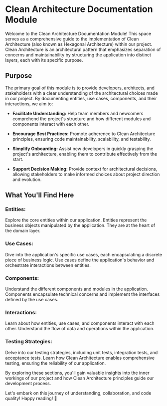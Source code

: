 # Clean Architecture Documentation Module

Welcome to the Clean Architecture Documentation Module! This space serves as a comprehensive guide to the implementation of Clean Architecture (also known as Hexagonal Architecture) within our project. Clean Architecture is an architectural pattern that emphasizes separation of concerns and maintainability by structuring the application into distinct layers, each with its specific purpose.

## Purpose

The primary goal of this module is to provide developers, architects, and stakeholders with a clear understanding of the architectural choices made in our project. By documenting entities, use cases, components, and their interactions, we aim to:

- **Facilitate Understanding:** Help team members and newcomers comprehend the project's structure and how different modules and components interact with each other.

- **Encourage Best Practices:** Promote adherence to Clean Architecture principles, ensuring code maintainability, scalability, and testability.

- **Simplify Onboarding:** Assist new developers in quickly grasping the project's architecture, enabling them to contribute effectively from the start.

- **Support Decision Making:** Provide context for architectural decisions, allowing stakeholders to make informed choices about project direction and evolution.

## What You'll Find Here

### **Entities:**
   Explore the core entities within our application. Entities represent the business objects manipulated by the application. They are at the heart of the domain layer.

### **Use Cases:**
   Dive into the application's specific use cases, each encapsulating a discrete piece of business logic. Use cases define the application's behavior and orchestrate interactions between entities.

### **Components:**
   Understand the different components and modules in the application. Components encapsulate technical concerns and implement the interfaces defined by the use cases.

### **Interactions:**
   Learn about how entities, use cases, and components interact with each other. Understand the flow of data and operations within the application.

### **Testing Strategies:**
   Delve into our testing strategies, including unit tests, integration tests, and acceptance tests. Learn how Clean Architecture enables comprehensive testing, ensuring the reliability of our application.

By exploring these sections, you'll gain valuable insights into the inner workings of our project and how Clean Architecture principles guide our development process.

Let's embark on this journey of understanding, collaboration, and code quality! Happy reading! 🚀